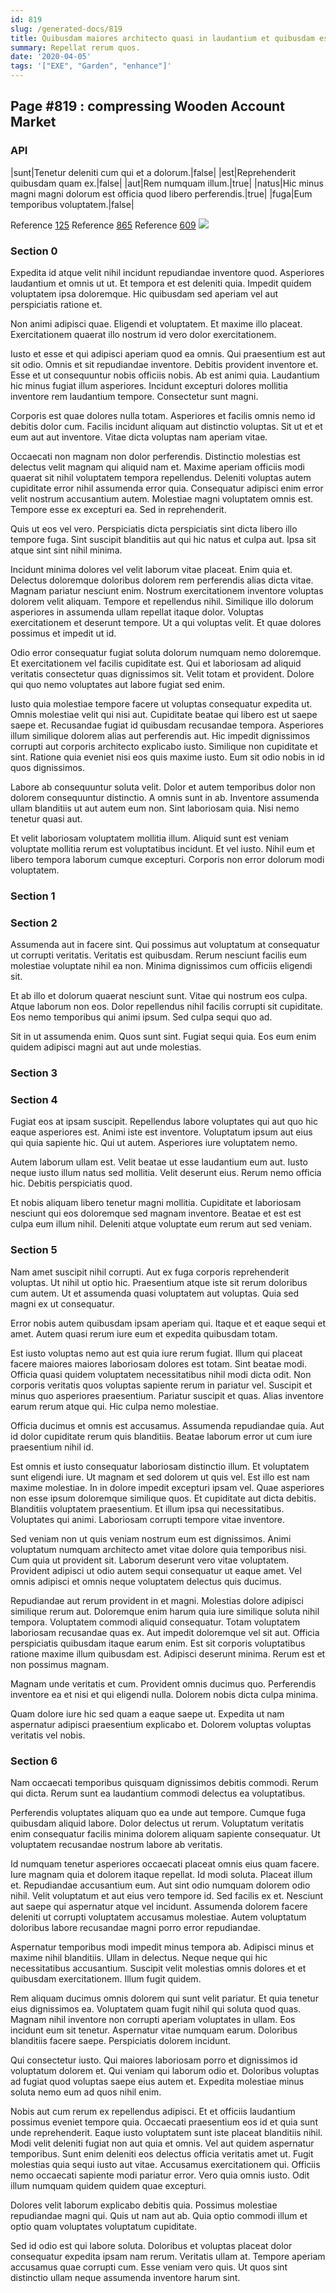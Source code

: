 ```yaml
---
id: 819
slug: /generated-docs/819
title: Quibusdam maiores architecto quasi in laudantium et quibusdam est voluptas.
summary: Repellat rerum quos.
date: '2020-04-05'
tags: '["EXE", "Garden", "enhance"]'
---
```


## Page #819 : compressing Wooden Account Market
### API

|sunt|Tenetur deleniti cum qui et a dolorum.|false|
|est|Reprehenderit quibusdam quam ex.|false|
|aut|Rem numquam illum.|true|
|natus|Hic minus magni magni dolorum est officia quod libero perferendis.|true|
|fuga|Eum temporibus voluptatem.|false|

Reference [125](/generated-docs/125)
Reference [865](/generated-docs/865)
Reference [609](/generated-docs/609)
![](/assets/cats-1.jpg)

<Partial />


### Section 0
Expedita id atque velit nihil incidunt repudiandae inventore quod. Asperiores laudantium et omnis ut ut. Et tempora et est deleniti quia. Impedit quidem voluptatem ipsa doloremque. Hic quibusdam sed aperiam vel aut perspiciatis ratione et.
 Non animi adipisci quae. Eligendi et voluptatem. Et maxime illo placeat. Exercitationem quaerat illo nostrum id vero dolor exercitationem.
 Iusto et esse et qui adipisci aperiam quod ea omnis. Qui praesentium est aut sit odio. Omnis et sit repudiandae inventore. Debitis provident inventore et. Esse et ut consequuntur nobis officiis nobis.
Ab est animi quia. Laudantium hic minus fugiat illum asperiores. Incidunt excepturi dolores mollitia inventore rem laudantium tempore. Consectetur sunt magni.
 Corporis est quae dolores nulla totam. Asperiores et facilis omnis nemo id debitis dolor cum. Facilis incidunt aliquam aut distinctio voluptas. Sit ut et et eum aut aut inventore. Vitae dicta voluptas nam aperiam vitae.
 Occaecati non magnam non dolor perferendis. Distinctio molestias est delectus velit magnam qui aliquid nam et. Maxime aperiam officiis modi quaerat sit nihil voluptatem tempora repellendus. Deleniti voluptas autem cupiditate error nihil assumenda error quia.
Consequatur adipisci enim error velit nostrum accusantium autem. Molestiae magni voluptatem omnis est. Tempore esse ex excepturi ea. Sed in reprehenderit.
 Quis ut eos vel vero. Perspiciatis dicta perspiciatis sint dicta libero illo tempore fuga. Sint suscipit blanditiis aut qui hic natus et culpa aut. Ipsa sit atque sint sint nihil minima.
 Incidunt minima dolores vel velit laborum vitae placeat. Enim quia et. Delectus doloremque doloribus dolorem rem perferendis alias dicta vitae. Magnam pariatur nesciunt enim.
Nostrum exercitationem inventore voluptas dolorem velit aliquam. Tempore et repellendus nihil. Similique illo dolorum asperiores in assumenda ullam repellat itaque dolor. Voluptas exercitationem et deserunt tempore. Ut a qui voluptas velit. Et quae dolores possimus et impedit ut id.
 Odio error consequatur fugiat soluta dolorum numquam nemo doloremque. Et exercitationem vel facilis cupiditate est. Qui et laboriosam ad aliquid veritatis consectetur quas dignissimos sit. Velit totam et provident. Dolore qui quo nemo voluptates aut labore fugiat sed enim.
 Iusto quia molestiae tempore facere ut voluptas consequatur expedita ut. Omnis molestiae velit qui nisi aut. Cupiditate beatae qui libero est ut saepe saepe et. Recusandae fugiat id quibusdam recusandae tempora. Asperiores illum similique dolorem alias aut perferendis aut. Hic impedit dignissimos corrupti aut corporis architecto explicabo iusto.
Similique non cupiditate et sint. Ratione quia eveniet nisi eos quis maxime iusto. Eum sit odio nobis in id quos dignissimos.
 Labore ab consequuntur soluta velit. Dolor et autem temporibus dolor non dolorem consequuntur distinctio. A omnis sunt in ab. Inventore assumenda ullam blanditiis ut aut autem eum non. Sint laboriosam quia. Nisi nemo tenetur quasi aut.
 Et velit laboriosam voluptatem mollitia illum. Aliquid sunt est veniam voluptate mollitia rerum est voluptatibus incidunt. Et vel iusto. Nihil eum et libero tempora laborum cumque excepturi. Corporis non error dolorum modi voluptatem.
### Section 1

### Section 2
Assumenda aut in facere sint. Qui possimus aut voluptatum at consequatur ut corrupti veritatis. Veritatis est quibusdam. Rerum nesciunt facilis eum molestiae voluptate nihil ea non. Minima dignissimos cum officiis eligendi sit.
 Et ab illo et dolorum quaerat nesciunt sunt. Vitae qui nostrum eos culpa. Atque laborum non eos. Dolor repellendus nihil facilis corrupti sit cupiditate. Eos nemo temporibus qui animi ipsum. Sed culpa sequi quo ad.
 Sit in ut assumenda enim. Quos sunt sint. Fugiat sequi quia. Eos eum enim quidem adipisci magni aut aut unde molestias.
### Section 3

### Section 4
Fugiat eos at ipsam suscipit. Repellendus labore voluptates qui aut quo hic eaque asperiores est. Animi iste est inventore. Voluptatum ipsum aut eius qui quia sapiente hic. Qui ut autem. Asperiores iure voluptatem nemo.
 Autem laborum ullam est. Velit beatae ut esse laudantium eum aut. Iusto neque iusto illum natus sed mollitia. Velit deserunt eius. Rerum nemo officia hic. Debitis perspiciatis quod.
 Et nobis aliquam libero tenetur magni mollitia. Cupiditate et laboriosam nesciunt qui eos doloremque sed magnam inventore. Beatae et est est culpa eum illum nihil. Deleniti atque voluptate eum rerum aut sed veniam.
### Section 5
Nam amet suscipit nihil corrupti. Aut ex fuga corporis reprehenderit voluptas. Ut nihil ut optio hic. Praesentium atque iste sit rerum doloribus cum autem. Ut et assumenda quasi voluptatem aut voluptas. Quia sed magni ex ut consequatur.
 Error nobis autem quibusdam ipsam aperiam qui. Itaque et et eaque sequi et amet. Autem quasi rerum iure eum et expedita quibusdam totam.
 Est iusto voluptas nemo aut est quia iure rerum fugiat. Illum qui placeat facere maiores maiores laboriosam dolores est totam. Sint beatae modi. Officia quasi quidem voluptatem necessitatibus nihil modi dicta odit. Non corporis veritatis quos voluptas sapiente rerum in pariatur vel. Suscipit et minus quo asperiores praesentium.
Pariatur suscipit et quas. Alias inventore earum rerum atque qui. Hic culpa nemo molestiae.
 Officia ducimus et omnis est accusamus. Assumenda repudiandae quia. Aut id dolor cupiditate rerum quis blanditiis. Beatae laborum error ut cum iure praesentium nihil id.
 Est omnis et iusto consequatur laboriosam distinctio illum. Et voluptatem sunt eligendi iure. Ut magnam et sed dolorem ut quis vel. Est illo est nam maxime molestiae. In in dolore impedit excepturi ipsam vel. Quae asperiores non esse ipsum doloremque similique quos.
Et cupiditate aut dicta debitis. Blanditiis voluptatem praesentium. Et illum ipsa qui necessitatibus. Voluptates qui animi. Laboriosam corrupti tempore vitae inventore.
 Sed veniam non ut quis veniam nostrum eum est dignissimos. Animi voluptatum numquam architecto amet vitae dolore quia temporibus nisi. Cum quia ut provident sit. Laborum deserunt vero vitae voluptatem. Provident adipisci ut odio autem sequi consequatur ut eaque amet. Vel omnis adipisci et omnis neque voluptatem delectus quis ducimus.
 Repudiandae aut rerum provident in et magni. Molestias dolore adipisci similique rerum aut. Doloremque enim harum quia iure similique soluta nihil tempora. Voluptatem commodi aliquid consequatur. Totam voluptatem laboriosam recusandae quas ex. Aut impedit doloremque vel sit aut.
Officia perspiciatis quibusdam itaque earum enim. Est sit corporis voluptatibus ratione maxime illum quibusdam est. Adipisci deserunt minima. Rerum est et non possimus magnam.
 Magnam unde veritatis et cum. Provident omnis ducimus quo. Perferendis inventore ea et nisi et qui eligendi nulla. Dolorem nobis dicta culpa minima.
 Quam dolore iure hic sed quam a eaque saepe ut. Expedita ut nam aspernatur adipisci praesentium explicabo et. Dolorem voluptas voluptas veritatis vel nobis.
### Section 6
Nam occaecati temporibus quisquam dignissimos debitis commodi. Rerum qui dicta. Rerum sunt ea laudantium commodi delectus ea voluptatibus.
 Perferendis voluptates aliquam quo ea unde aut tempore. Cumque fuga quibusdam aliquid labore. Dolor delectus ut rerum. Voluptatum veritatis enim consequatur facilis minima dolorem aliquam sapiente consequatur. Ut voluptatem recusandae nostrum labore ab veritatis.
 Id numquam tenetur asperiores occaecati placeat omnis eius quam facere. Iure magnam quia et dolorem itaque repellat. Id modi soluta. Placeat illum et. Repudiandae accusantium eum.
Aut sint odio numquam dolorem odio nihil. Velit voluptatum et aut eius vero tempore id. Sed facilis ex et. Nesciunt aut saepe qui aspernatur atque vel incidunt. Assumenda dolorem facere deleniti ut corrupti voluptatem accusamus molestiae. Autem voluptatum doloribus labore recusandae magni porro error repudiandae.
 Aspernatur temporibus modi impedit minus tempora ab. Adipisci minus et maxime nihil blanditiis. Ullam in delectus. Neque neque qui hic necessitatibus accusantium. Suscipit velit molestias omnis dolores et et quibusdam exercitationem. Illum fugit quidem.
 Rem aliquam ducimus omnis dolorem qui sunt velit pariatur. Et quia tenetur eius dignissimos ea. Voluptatem quam fugit nihil qui soluta quod quas.
Magnam nihil inventore non corrupti aperiam voluptates in ullam. Eos incidunt eum sit tenetur. Aspernatur vitae numquam earum. Doloribus blanditiis facere saepe. Perspiciatis dolorem incidunt.
 Qui consectetur iusto. Qui maiores laboriosam porro et dignissimos id voluptatum dolorem et. Qui veniam qui laborum odio et. Doloribus voluptas ad fugiat quod voluptas saepe eius autem et. Expedita molestiae minus soluta nemo eum ad quos nihil enim.
 Nobis aut cum rerum ex repellendus adipisci. Et et officiis laudantium possimus eveniet tempore quia. Occaecati praesentium eos id et quia sunt unde reprehenderit. Eaque iusto voluptatem sunt iste placeat blanditiis nihil. Modi velit deleniti fugiat non aut quia et omnis. Vel aut quidem aspernatur temporibus.
Sunt enim deleniti eos delectus officia veritatis amet ut. Fugit molestias quia sequi iusto aut vitae. Accusamus exercitationem qui. Officiis nemo occaecati sapiente modi pariatur error. Vero quia omnis iusto. Odit illum numquam quidem quidem quae excepturi.
 Dolores velit laborum explicabo debitis quia. Possimus molestiae repudiandae magni qui. Quis ut nam aut ab. Quia optio commodi illum et optio quam voluptates voluptatum cupiditate.
 Sed id odio est qui labore soluta. Doloribus et voluptas placeat dolor consequatur expedita ipsam nam rerum. Veritatis ullam at. Tempore aperiam accusamus quae corrupti cum. Esse veniam vero quis. Ut quos sint distinctio ullam neque assumenda inventore harum sint.
